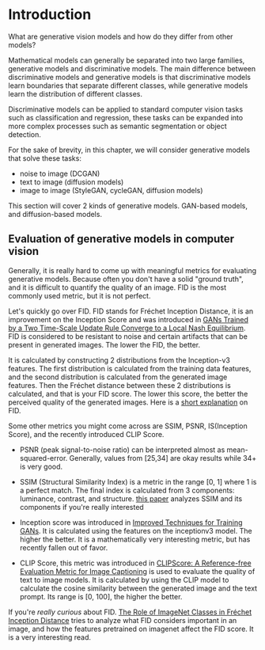 # Introduction

What are generative vision models and how do they differ from other models?

Mathematical models can generally be separated into two large families, generative models and discriminative models. 
The main difference between discriminative models and generative models is that discriminative models learn boundaries that separate different classes,  while generative models learn the distribution of different classes.

Discriminative models can be applied to standard computer vision tasks such as classification and regression, 
these tasks can be expanded into more complex processes such as semantic segmentation or object detection.

For the sake of brevity, in this chapter, we will consider generative models that solve these tasks:

* noise to image (DCGAN)
* text to image (diffusion models)
* image to image (StyleGAN, cycleGAN, diffusion models)

This section will cover 2 kinds of generative models. GAN-based models, and diffusion-based models.

## Evaluation of generative models in computer vision

Generally, it is really hard to come up with meaningful metrics for evaluating generative models. Because often you don't have a solid "ground truth", and it is difficult to quantify the quality of an image. FID is the most commonly used metric, but it is not perfect.

Let's quickly go over FID. FID stands for Fréchet Inception Distance, it is an improvement on the Inception Score and was introduced in [GANs Trained by a Two Time-Scale Update Rule Converge to a Local Nash Equilibrium](https://arxiv.org/pdf/1706.08500.pdf). FID is considered to be resistant to noise and certain artifacts that can be present in generated images. The lower the FID, the better. 

It is calculated by constructing 2 distributions from the Inception-v3 features. The first distribution is calculated from the training data features, and the second distribution is calculated from the generated image features. Then the  Fréchet distance between these 2 distributions is calculated, and that is your FID score. The lower this score, the better the perceived quality of the generated images. Here is a [short explanation](https://www.youtube.com/watch?v=9zTwSzXxNDo&t=398s) on FID.

Some other metrics you might come across are SSIM, PSNR, IS(Inception Score), and the recently introduced CLIP Score.

* PSNR (peak signal-to-noise ratio) can be interpreted almost as mean-squared-error. Generally, values from [25,34] are okay results while 34+ is very good.

* SSIM (Structural Similarity Index) is a metric in the range [0, 1] where 1 is a perfect match. The final index is calculated from 3 components: luminance, contrast, and structure. [this paper](https://arxiv.org/pdf/2006.13846.pdf) analyzes SSIM and its components if you're really interested

* Inception score was introduced in [Improved Techniques for Training GANs](https://arxiv.org/pdf/1606.03498.pdf). It is calculated using the features on the inceptionv3 model. The higher the better. It is a mathematically very interesting metric, but has recently fallen out of favor.

* CLIP Score, this metric was introduced in [CLIPScore: A Reference-free Evaluation Metric for Image Captioning](https://arxiv.org/pdf/2104.08718.pdf) is used to evaluate the quality of text to image models. It is calculated by using the CLIP model to calculate the cosine similarity between the generated image and the text prompt. Its range is [0, 100], the higher the better.

 If you're *really curious* about FID. [The Role of ImageNet Classes in Fréchet Inception Distance](https://arxiv.org/pdf/2203.06026.pdf) tries to analyze what FID considers important in an image, and how the features pretrained on imagenet affect the FID score. It is a very interesting read.